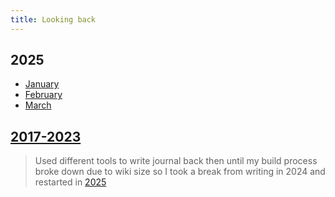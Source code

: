 ```yaml
---
title: Looking back
---
```


## 2025

- [January](/looking-back/25-january)
- [February](/looking-back/25-february)
- [March](/looking-back/25-march)

## [2017-2023](https://wiki.nikiv.dev/looking-back)

> Used different tools to write journal back then until my build process broke down due to wiki size so I took a break from writing in 2024 and restarted in [2025](/looking-back/25-january)
